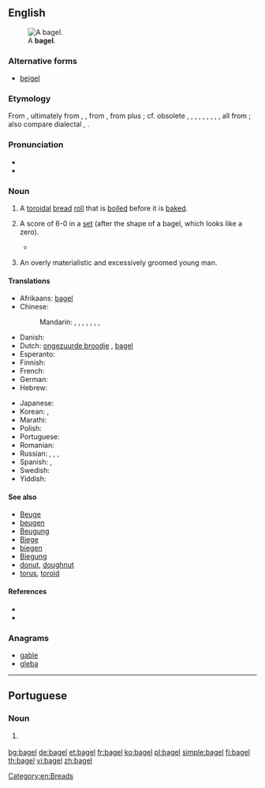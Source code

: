 {{also|Bagel}}
==English==
[[File:Bagel.jpg|thumb|right|A '''bagel'''.]]

===Alternative forms===
* [[beigel]] {{qualifier|UK}}

===Etymology===
From {{etyl|yi|en}} {{term|בייגל|tr=beygl|lang=yi}}, ultimately from {{etyl|goh|en}} {{term|bouc|lang=goh}}, {{term|boug-||ring, bracelet|lang=gmh}}, from {{etyl|goh|en}} {{term|boug||ring|lang=goh}}, from {{etyl|gem-pro|en}} {{m|gem-pro|*baug-||ring}} plus {{etyl|gem-pro|en}} {{m|gem-pro|*-il||noun suffix}}; cf. obsolete {{etyl|en|-}} {{term|bee||metal ring, bracelet|lang=en}}, {{etyl|enm|-}} {{term|bege|lang=enm}}, {{term|beh|lang=enm}}, {{etyl|ang|-}} {{m|ang|bēag}}, {{m|ang|bēah}}, {{etyl|ofs|-}} {{term|bāg|lang=ofs}}, {{etyl|osx|-}} {{m|osx|bōg}}, {{etyl|gml|-}} {{m|gml|bōg}}, {{etyl|non|-}} {{term|baugr|lang=non}}, all from {{etyl|gem-pro|en}} {{m|gem-pro|*baugaz||ring}}; also compare dialectal {{etyl|AG.|-}} {{term|Beugel|lang=de}}, {{term|Beigel|lang=de}}.

===Pronunciation===
* {{IPA|/ˈbeɪɡəl/|[ˈbeɪɡɫ̩]|lang=en}}
* {{rhymes|eɪɡəl|lang=en}}

===Noun===
{{en-noun}}

# A [[toroidal]] [[bread]] [[roll]] that is [[boil]]ed before it is [[bake]]d.
# {{context|tennis|slang|lang=en}} A score of 6-0 in a [[set]] (after the shape of a bagel, which looks like a zero).
#* {{quote-news|year=2011
|date=January 30
|author=Piers Newbery
|title=Australian Open: Djokovic too good for Murray in final
|work=BBC
|url=http://news.bbc.co.uk/sport2/hi/tennis/9380511.stm
|page=
|passage=The Scot, who had been close to a two-set deficit in his semi-final against David Ferrer, avoided the dreaded bagel by seeing off a set point at 5-0 down before finally breaking the Djokovic serve to love as he began to go for his shots with the set seemingly gone.
}}
# {{context|slang|among South African Jews|lang=en}} An overly materialistic and excessively groomed young man.

====Translations====
{{trans-top|toroidal bread roll}}
* Afrikaans: [[#Afrikaans|bagel]]
* Chinese:
*: Mandarin: {{t|cmn|貝果|sc=Hani}}, {{t|cmn|贝果|tr=bèiguǒ|sc=Hani}}, {{t|cmn|培果|tr=péiguǒ|sc=Hani}}, {{t|cmn|焙果|tr=bèiguǒ|sc=Hani}}, {{t|cmn|百吉圈|tr=bǎijí quān|sc=Hani}}, {{t|cmn|百吉|tr=bǎijí|sc=Hani}}, {{t|cmn|麵包圈|sc=Hani}}, {{t+|cmn|面包圈|tr=miànbāoquān|sc=Hani}}
* Danish: {{t|da|bagel}}
* Dutch: [[ongezuurde broodje]] {{g|n}}<!-- wikify if idiomatic -->, [[#Dutch|bagel]]
* Esperanto: {{t|eo|kringo}}
* Finnish: {{t|fi|vesirinkeli}}
* French: {{t+|fr|bagel}}
* German: {{t+|de|Bagel|m}}
* Hebrew: {{t|he|בייגל|m|tr=béigel|sc=Hebr}}
{{trans-mid}}
* Japanese: {{t|ja|ベーグル|tr=bēguru|sc=Jpan}}
* Korean: {{t|ko|베이글|tr=beigeul|sc=Kore}}, {{t|ko|배글 빵|tr=baegeul ppang|sc=Kore}}
* Marathi: {{t|mr|बेगल|m|tr=begala|sc=Deva}}
* Polish: {{t+|pl|bajgiel}}
* Portuguese: {{t|pt|bagel|m}}
* Romanian: {{t+|ro|covrig}}
* Russian: {{t+|ru|бублик|m|tr=búblik|sc=Cyrl}}, {{t+|ru|баранка|f|tr=baránka|sc=Cyrl}}, {{t+|ru|сушка|f|tr=súška|sc=Cyrl}}, {{qualifier|foreign style}} {{t+|ru|бейгл|m|tr=bɛjgl|sc=Cyrl}}
* Spanish: {{t|es|panecillo|m}}, {{t|es|bagel}}
* Swedish: {{t|sv|bagel|c}}
* Yiddish: {{t|yi|בײגל|m|tr=beygl|sc=Hebr}}
{{trans-bottom}}

====See also====
* [[Beuge]]
* [[beugen]]
* [[Beugung]]
* [[Biege]]
* [[biegen]]
* [[Biegung]]
* [[donut]], [[doughnut]]
* [[torus]], [[toroid]]

====References====
* {{R:Online Etymology Dictionary}}
* {{pedialite}}

===Anagrams===
* [[gable#English|gable]]
* [[gleba#English|gleba]]

[[Category:en:Breads]]

----

==Portuguese==

===Noun===
{{pt-noun|m|s}}

# {{l/en|bagel}} {{gloss|toroidal bread roll}}

[[bg:bagel]]
[[de:bagel]]
[[et:bagel]]
[[fr:bagel]]
[[ko:bagel]]
[[pl:bagel]]
[[simple:bagel]]
[[fi:bagel]]
[[th:bagel]]
[[vi:bagel]]
[[zh:bagel]]